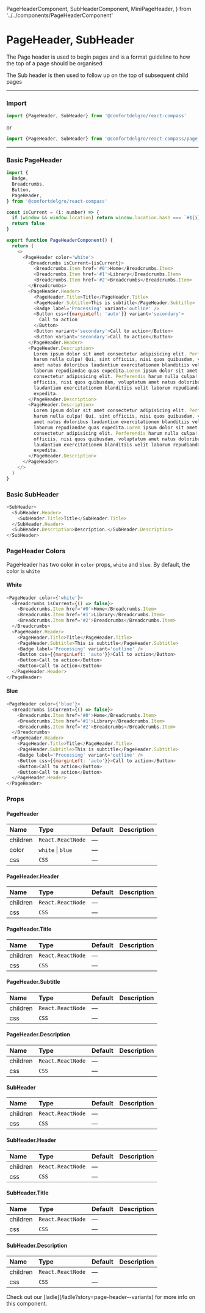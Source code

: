   PageHeaderComponent,
  SubHeaderComponent,
  MiniPageHeader,
} from '../../components/PageHeaderComponent'

# PageHeader, SubHeader

The Page header is used to begin pages and is a format guideline to how the top of a page should be organised

The Sub header is then used to follow up on the top of subsequent child pages

---

### Import

```js
import {PageHeader, SubHeader} from '@comfortdelgro/react-compass'
```

or

```js
import {PageHeader, SubHeader} from '@comfortdelgro/react-compass/page-header'
```

---

### Basic PageHeader

<section className={styles.componentShowcaseContainer}>
  <PageHeaderComponent />
</section>

```js
import {
  Badge,
  Breadcrumbs,
  Button,
  PageHeader,
} from '@comfortdelgro/react-compass'

const isCurrent = (i: number) => {
  if (window && window.location) return window.location.hash === `#${i}`
  return false
}

export function PageHeaderComponent() {
  return (
    <>
      <PageHeader color='white'>
        <Breadcrumbs isCurrent={isCurrent}>
          <Breadcrumbs.Item href='#0'>Home</Breadcrumbs.Item>
          <Breadcrumbs.Item href='#1'>Library</Breadcrumbs.Item>
          <Breadcrumbs.Item href='#2'>Breadcrumbs</Breadcrumbs.Item>
        </Breadcrumbs>
        <PageHeader.Header>
          <PageHeader.Title>Title</PageHeader.Title>
          <PageHeader.Subtitle>This is subtitle</PageHeader.Subtitle>
          <Badge label='Processing' variant='outline' />
          <Button css={{marginLeft: 'auto'}} variant='secondary'>
            Call to action
          </Button>
          <Button variant='secondary'>Call to action</Button>
          <Button variant='secondary'>Call to action</Button>
        </PageHeader.Header>
        <PageHeader.Description>
          Lorem ipsum dolor sit amet consectetur adipisicing elit. Perferendis
          harum nulla culpa! Qui, sint officiis, nisi quos quibusdam, voluptatum
          amet natus doloribus laudantium exercitationem blanditiis velit
          laborum repudiandae quas expedita.Lorem ipsum dolor sit amet
          consectetur adipisicing elit. Perferendis harum nulla culpa! Qui, sint
          officiis, nisi quos quibusdam, voluptatum amet natus doloribus
          laudantium exercitationem blanditiis velit laborum repudiandae quas
          expedita.
        </PageHeader.Description>
        <PageHeader.Description>
          Lorem ipsum dolor sit amet consectetur adipisicing elit. Perferendis
          harum nulla culpa! Qui, sint officiis, nisi quos quibusdam, voluptatum
          amet natus doloribus laudantium exercitationem blanditiis velit
          laborum repudiandae quas expedita.Lorem ipsum dolor sit amet
          consectetur adipisicing elit. Perferendis harum nulla culpa! Qui, sint
          officiis, nisi quos quibusdam, voluptatum amet natus doloribus
          laudantium exercitationem blanditiis velit laborum repudiandae quas
          expedita.
        </PageHeader.Description>
      </PageHeader>
    </>
  )
}
```

### Basic SubHeader

<section className={styles.componentShowcaseContainer}>
  <SubHeaderComponent />
</section>

```js
<SubHeader>
  <SubHeader.Header>
    <SubHeader.Title>Title</SubHeader.Title>
  </SubHeader.Header>
  <SubHeader.Description>Description.</SubHeader.Description>
</SubHeader>
```

### PageHeader Colors

PageHeader has two color in `color` props, `white` and `blue`. By default, the color is `white`

#### White

<section className={styles.componentShowcaseContainer}>
  <MiniPageHeader />
</section>

```js {1}
<PageHeader color={'white'}>
  <Breadcrumbs isCurrent={() => false}>
    <Breadcrumbs.Item href='#0'>Home</Breadcrumbs.Item>
    <Breadcrumbs.Item href='#1'>Library</Breadcrumbs.Item>
    <Breadcrumbs.Item href='#2'>Breadcrumbs</Breadcrumbs.Item>
  </Breadcrumbs>
  <PageHeader.Header>
    <PageHeader.Title>Title</PageHeader.Title>
    <PageHeader.Subtitle>This is subtitle</PageHeader.Subtitle>
    <Badge label='Processing' variant='outline' />
    <Button css={{marginLeft: 'auto'}}>Call to action</Button>
    <Button>Call to action</Button>
    <Button>Call to action</Button>
  </PageHeader.Header>
</PageHeader>
```

#### Blue

<section className={styles.componentShowcaseContainer}>
  <MiniPageHeader color={'blue'} />
</section>

```js {1}
<PageHeader color={'blue'}>
  <Breadcrumbs isCurrent={() => false}>
    <Breadcrumbs.Item href='#0'>Home</Breadcrumbs.Item>
    <Breadcrumbs.Item href='#1'>Library</Breadcrumbs.Item>
    <Breadcrumbs.Item href='#2'>Breadcrumbs</Breadcrumbs.Item>
  </Breadcrumbs>
  <PageHeader.Header>
    <PageHeader.Title>Title</PageHeader.Title>
    <PageHeader.Subtitle>This is subtitle</PageHeader.Subtitle>
    <Badge label='Processing' variant='outline' />
    <Button css={{marginLeft: 'auto'}}>Call to action</Button>
    <Button>Call to action</Button>
    <Button>Call to action</Button>
  </PageHeader.Header>
</PageHeader>
```

### Props

#### PageHeader

| Name     | Type                  | Default | Description |
| :------- | :-------------------- | :------ | :---------- |
| children | `React.ReactNode`     | —       |             |
| color    | `white` \| `blue`     | —       |             |
| css      | `CSS`                 | —       |             |

#### PageHeader.Header

| Name     | Type                  | Default | Description |
| :------- | :-------------------- | :------ | :---------- |
| children | `React.ReactNode`     | —       |             |
| css      | `CSS`                 | —       |             |

#### PageHeader.Title

| Name     | Type                  | Default | Description |
| :------- | :-------------------- | :------ | :---------- |
| children | `React.ReactNode`     | —       |             |
| css      | `CSS`                 | —       |             |

#### PageHeader.Subtitle

| Name     | Type                  | Default | Description |
| :------- | :-------------------- | :------ | :---------- |
| children | `React.ReactNode`     | —       |             |
| css      | `CSS`                 | —       |             |

#### PageHeader.Description

| Name     | Type                  | Default | Description |
| :------- | :-------------------- | :------ | :---------- |
| children | `React.ReactNode`     | —       |             |
| css      | `CSS`                 | —       |             |

#### SubHeader

| Name     | Type                  | Default | Description |
| :------- | :-------------------- | :------ | :---------- |
| children | `React.ReactNode`     | —       |             |
| css      | `CSS`                 | —       |             |

#### SubHeader.Header

| Name     | Type                  | Default | Description |
| :------- | :-------------------- | :------ | :---------- |
| children | `React.ReactNode`     | —       |             |
| css      | `CSS`                 | —       |             |

#### SubHeader.Title

| Name     | Type                  | Default | Description |
| :------- | :-------------------- | :------ | :---------- |
| children | `React.ReactNode`     | —       |             |
| css      | `CSS`                 | —       |             |

#### SubHeader.Description

| Name     | Type                  | Default | Description |
| :------- | :-------------------- | :------ | :---------- |
| children | `React.ReactNode`     | —       |             |
| css      | `CSS`                 | —       |             |


<Callout>
  Check out our [ladle](/ladle?story=page-header--variants) for more info on
  this component.
</Callout>  




